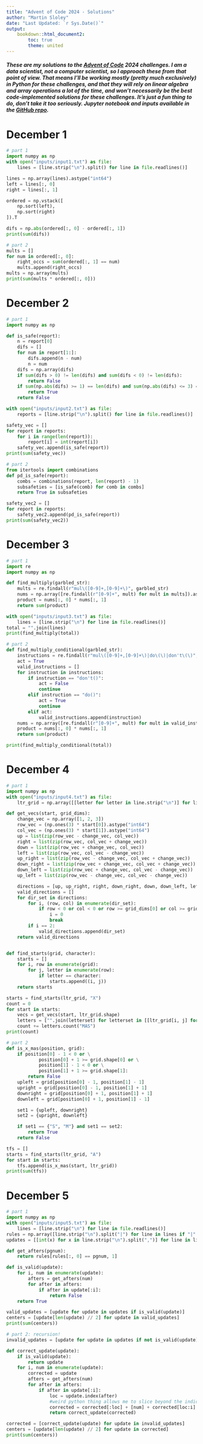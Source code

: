```yaml
---
title: "Advent of Code 2024 - Solutions"
author: "Martin Sloley"
date: "Last Updated: `r Sys.Date()`"
output:
    bookdown::html_document2:
        toc: true
        theme: united
---
```


<h4>
*These are my solutions to the [Advent of Code](https://adventofcode.com) 2024 challenges. I am a data scientist, not a computer scientist, so I approach these from that point of view. That means I'll be working mostly (pretty much exclusively) in Python for these challenges, and that they will rely on linear algebra and array operations a lot of the time, and won't necessarily be the best code-implemented solutions for these challenges. It's just a fun thing to do, don't take it too seriously. Jupyter notebook and inputs available in the [GitHub repo](https://github.com/martin-nd/aoc2024).*
</h4>

# December 1

```python
# part 1
import numpy as np
with open("inputs/input1.txt") as file:
    lines = [line.strip("\n").split() for line in file.readlines()]

lines = np.array(lines).astype("int64")
left = lines[:, 0]
right = lines[:, 1]

ordered = np.vstack([
    np.sort(left),
    np.sort(right)
]).T

difs = np.abs(ordered[:, 0] - ordered[:, 1])
print(sum(difs))

# part 2
mults = []
for num in ordered[:, 0]:
    right_occs = sum(ordered[:, 1] == num)
    mults.append(right_occs)
mults = np.array(mults)
print(sum(mults * ordered[:, 0]))
```

# December 2

```python
# part 1
import numpy as np

def is_safe(report):
    n = report[0]
    difs = []
    for num in report[1:]:
        difs.append(n - num)
        n = num
    difs = np.array(difs)
    if sum(difs > 0) != len(difs) and sum(difs < 0) != len(difs):
        return False
    if sum(np.abs(difs) >= 1) == len(difs) and sum(np.abs(difs) <= 3) == len(difs):
        return True
    return False

with open("inputs/input2.txt") as file:
    reports = [line.strip("\n").split() for line in file.readlines()]

safety_vec = []
for report in reports:
    for i in range(len(report)):
        report[i] = int(report[i])
    safety_vec.append(is_safe(report))
print(sum(safety_vec))

# part 2
from itertools import combinations
def pd_is_safe(report):
    combs = combinations(report, len(report) - 1)
    subsafeties = [is_safe(comb) for comb in combs]
    return True in subsafeties

safety_vec2 = []
for report in reports:
    safety_vec2.append(pd_is_safe(report))
print(sum(safety_vec2))
```

# December 3

```python
# part 1
import re
import numpy as np

def find_multiply(garbled_str):
    mults = re.findall(r"mul\([0-9]+,[0-9]+\)", garbled_str)
    nums = np.array([re.findall(r"[0-9]+", mult) for mult in mults]).astype("int64")
    product = nums[:, 0] * nums[:, 1]
    return sum(product)

with open("inputs/input3.txt") as file:
    lines = [line.strip("\n") for line in file.readlines()]
total = "".join(lines)
print(find_multiply(total))

# part 2
def find_multiply_conditional(garbled_str):
    instructions = re.findall(r"mul\([0-9]+,[0-9]+\)|do\(\)|don't\(\)", garbled_str)
    act = True
    valid_instructions = []
    for instruction in instructions:
        if instruction == "don't()":
            act = False
            continue
        elif instruction == "do()":
            act = True
            continue
        elif act:
            valid_instructions.append(instruction)
    nums = np.array([re.findall(r"[0-9]+", mult) for mult in valid_instructions]).astype("int64")
    product = nums[:, 0] * nums[:, 1]
    return sum(product)

print(find_multiply_conditional(total))
```

# December 4

```python
# part 1
import numpy as np
with open("inputs/input4.txt") as file:
    ltr_grid = np.array([[letter for letter in line.strip("\n")] for line in file.readlines()])

def get_vecs(start, grid_dims):
    change_vec = np.array([1, 2, 3])
    row_vec = (np.ones(3) * start[0]).astype("int64")
    col_vec = (np.ones(3) * start[1]).astype("int64")
    up = list(zip(row_vec - change_vec, col_vec))
    right = list(zip(row_vec, col_vec + change_vec))
    down = list(zip(row_vec + change_vec, col_vec))
    left = list(zip(row_vec, col_vec - change_vec))
    up_right = list(zip(row_vec - change_vec, col_vec + change_vec))
    down_right = list(zip(row_vec + change_vec, col_vec + change_vec))
    down_left = list(zip(row_vec + change_vec, col_vec - change_vec))
    up_left = list(zip(row_vec - change_vec, col_vec - change_vec))

    directions = [up, up_right, right, down_right, down, down_left, left, up_left]
    valid_directions = []
    for dir_set in directions:
        for i, (row, col) in enumerate(dir_set):
            if row < 0 or col < 0 or row >= grid_dims[0] or col >= grid_dims[1]:
                i = 0
                break
        if i == 2:
            valid_directions.append(dir_set)
    return valid_directions


def find_starts(grid, character):
    starts = []
    for i, row in enumerate(grid):
        for j, letter in enumerate(row):
            if letter == character:
                starts.append((i, j))
    return starts

starts = find_starts(ltr_grid, "X")
count = 0
for start in starts:
    vecs = get_vecs(start, ltr_grid.shape)
    letters = ["".join(letterset) for letterset in [[ltr_grid[i, j] for i, j in vec] for vec in vecs]]
    count += letters.count("MAS")
print(count)

# part 2
def is_x_mas(position, grid):
    if position[0] - 1 < 0 or \
            position[0] + 1 >= grid.shape[0] or \
            position[1] - 1 < 0 or \
            position[1] + 1 >= grid.shape[1]:
        return False
    upleft = grid[position[0] - 1, position[1] - 1]
    upright = grid[position[0] - 1, position[1] + 1]
    downright = grid[position[0] + 1, position[1] + 1]
    downleft = grid[position[0] + 1, position[1] - 1]

    set1 = {upleft, downright}
    set2 = {upright, downleft}

    if set1 == {"S", "M"} and set1 == set2:
        return True
    return False

tfs = []
starts = find_starts(ltr_grid, "A")
for start in starts:
    tfs.append(is_x_mas(start, ltr_grid))
print(sum(tfs))
```

# December 5

```python
# part 1
import numpy as np
with open("inputs/input5.txt") as file:
    lines = [line.strip("\n") for line in file.readlines()]
rules = np.array([line.strip("\n").split("|") for line in lines if "|" in line]).astype("int64")
updates = [[int(x) for x in line.strip("\n").split(",")] for line in lines if "|" not in line and len(line) != 0]

def get_afters(pgnum):
    return rules[rules[:, 0] == pgnum, 1]

def is_valid(update):
    for i, num in enumerate(update):
        afters = get_afters(num)
        for after in afters:
            if after in update[:i]:
                return False
    return True

valid_updates = [update for update in updates if is_valid(update)]
centers = [update[len(update) // 2] for update in valid_updates]
print(sum(centers))

# part 2: recursion!
invalid_updates = [update for update in updates if not is_valid(update)]

def correct_update(update):
    if is_valid(update):
        return update
    for i, num in enumerate(update):
        corrected = update
        afters = get_afters(num)
        for after in afters:
            if after in update[:i]:
                loc = update.index(after)
                #weird python thing allows me to slice beyond the indices of an array
                corrected = corrected[:loc] + [num] + corrected[loc:i] + corrected[i + 1:]
                return correct_update(corrected)

corrected = [correct_update(update) for update in invalid_updates]
centers = [update[len(update) // 2] for update in corrected]
print(sum(centers))
```